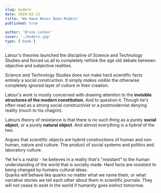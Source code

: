 ```yaml
---
slug: modern
date: 2019-02-13
title: 'We Have Never Been Modern'
published: true
 
author: 'Bruno Latour'
cover: './modern.jpg'
type: ['book']
---
```


Latour's theories launched the discipline of Science and Technology Studies and forced us all to completely rethink the age old debate between objective and subjective realities. 

Science and Technology Studies  does not make hard scientific facts entirely a social construction. It simply _makes visible_ the otherwise completely ignored layer of culture in their creation. 

Latour's work is mostly concerned with drawing attention to the **invisible structures of the modern constitution.** And to question it. Though he's often read as a strong social constructivist or a postmodernist denying reality (much to his chagrin).

Latours theory of resistance is that there is no such thing as a purely **social object**, or a purely **natural object**. And almost everything is a _hybrid_ of the two. 

Argues that scientific objects are hybrid constructions of human and non human, nature and culture. The product of social systems and politics and laboratory culture. 

Yet he's a realist - he believes in a reality that's "resistant" to the human understanding of the world that is socially made. Hard facts are _resistant_ to being changed by humans cultural ideas.  
Quarks will behave like quarks no matter what we name them, or what narrative stories we tell each other about them in scientific journals. They will not cease to exist in the world if humanity goes extinct tomorrow.
